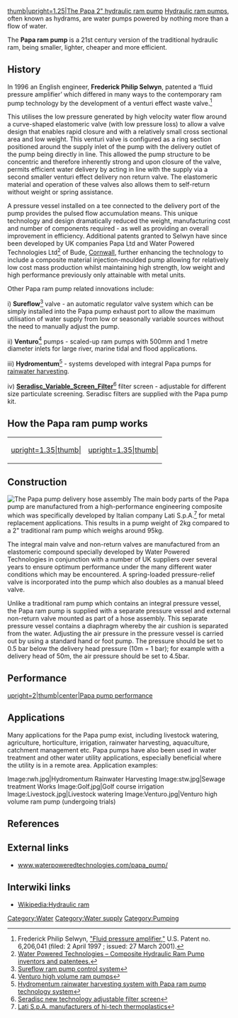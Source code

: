 [[File:papapump.png|thumb|upright=1.25|The Papa 2"  hydraulic ram pump]]
[[Hydraulic ram pumps]], often known as hydrams{{w|hydram}}, are water pumps powered by nothing more than a flow of water.

The '''Papa ram pump''' is a 21st century version of the traditional hydraulic ram, being smaller, lighter, cheaper and more efficient.


== History ==
In 1996 an English engineer, '''Frederick Philip Selwyn''', patented a ‘fluid pressure amplifier’ which differed in many ways to the contemporary ram pump technology by the development of a venturi effect{{w|Venturi_effect}} waste valve.<ref>Frederick Philip Selwyn, [http://pdfpiw.uspto.gov/.piw?docid=06206041&PageNum=1&&IDKey=033A8E0EA73A&HomeUrl=http://patft.uspto.gov/netacgi/nph-Parser?Sect2=PTO1%2526Sect2=HITOFF%2526p=1%2526u=/netahtml/PTO/search-bool.html%2526r=1%2526f=G%2526l=50%2526d=PALL%2526S1=6206041.PN.%2526OS=PN/6206041%2526RS=PN/6206041 "Fluid pressure amplifier,"] U.S. Patent no. 6,206,041 (filed:  2 April 1997 ; issued:  27 March 2001).</ref>

This utilises the low pressure generated by high velocity water flow around a curve-shaped elastomeric{{w|Elastomeric}} valve (with low pressure loss) to allow a valve design that enables rapid closure and with a relatively small cross sectional area and low weight. This venturi valve is configured as a ring section positioned around the supply inlet of the pump with the delivery outlet of the pump being directly in line.  This allowed  the pump structure to be concentric and therefore inherently strong and upon closure of the valve, permits efficient water delivery by acting in line with the supply via a second smaller venturi effect delivery non return valve{{w|Non_return_valve}}. The elastomeric material and operation of these valves also allows them to self-return without weight or spring assistance.

A pressure vessel{{w|Pressure_vessel}} installed on a tee connected to the delivery port of the pump provides the pulsed flow accumulation means. This unique technology and design dramatically reduced the weight, manufacturing cost and number of components required - as well as providing an overall improvement in efficiency. Additional patents granted to Selwyn have since been developed by UK companies Papa Ltd and Water Powered Technologies Ltd<ref>[https://www.waterpoweredtechnologies.com/ Water Powered Technologies – Composite Hydraulic Ram Pump inventors and patentees.]</ref> of Bude{{w|Bude}}, [[Cornwall]], further enhancing the technology to include a composite material{{w|Composite_material}} injection-moulded{{w|Injection_moulded}} pump allowing for relatively low cost mass production{{w|Mass_production}} whilst maintaining high strength, low weight and high performance previously only attainable with metal units.

Other Papa ram pump related innovations include:

i) '''Sureflow'''<ref>[https://www.waterpoweredtechnologies.com/sureflow/ Sureflow ram pump control system]</ref> valve - an automatic regulator valve system which can be simply installed into the Papa pump exhaust port to allow the maximum utilisation of water supply from low or seasonally variable sources without the need to manually adjust the pump.

ii) '''Venturo'''<ref>[https://www.waterpoweredtechnologies.com/venturo/ Venturo high volume ram pumps]</ref> pumps - scaled-up ram pumps with 500mm and 1 metre diameter inlets for large river, marine tidal and flood applications.

iii) '''Hydromentum'''<ref>[https://www.waterpoweredtechnologies.com/hydromentum/ Hydromentum rainwater harvesting system with Papa ram pump technology system]</ref> - systems developed with integral Papa pumps for [[rainwater harvesting]].

iv) '''[[Seradisc_Variable_Screen_Filter]]'''<ref>[http://www.seradisc.com/ Seradisc new technology adjustable filter screen]</ref> filter screen - adjustable for different size particulate screening. Seradisc filters are supplied with the Papa pump kit.

== How the Papa ram pump works ==



{| border=0 align="center"
| [[File:papapumps.jpg|upright=1.35|thumb|]]
| [[File:How_the_papa_pump_works_blue.jpg|upright=1.35|thumb|]]
|}
{{clear}}

== Construction ==
[[File:Hose.png|thumb|The Papa pump delivery hose assembly]]
The main body parts of the Papa pump are manufactured from a high-performance engineering composite which was specifically developed by Italian company Lati S.p.A.<ref>[http://www.lati.com/ Lati S.p.A. manufacturers of hi-tech thermoplastics]</ref> for metal replacement applications. This results in a pump weight of 2kg compared to a 2" traditional ram pump which weighs around 95kg.

The integral main valve and non-return valves are manufactured from an elastomeric{{w|elastomeric}} compound specially developed by Water Powered Technologies in conjunction with a number of UK suppliers over several years to ensure optimum performance under the many different water conditions which may be encountered. A spring-loaded pressure-relief valve{{w|Relief_valve}} is incorporated into the pump which also doubles as a manual bleed valve.

Unlike a traditional ram pump which contains an integral pressure vessel, the Papa ram pump is supplied with a separate pressure vessel and external non-return valve mounted as part of a hose assembly. This separate pressure vessel contains a diaphragm whereby the air cushion is separated from the water. Adjusting the air pressure in the pressure vessel is carried out by using a standard hand or foot pump. The pressure should be set to 0.5 bar{{w|Bar_(unit)}} below the delivery head pressure (10m = 1 bar); for example with a delivery head of 50m, the air pressure should be set to 4.5bar.
{{clear}}

== Performance ==

[[File:Performance.jpg|upright=2|thumb|center|Papa pump performance]]{{clear}}

== Applications ==

Many applications for the Papa pump exist, including livestock watering, agriculture, horticulture, irrigation, rainwater harvesting, aquaculture{{w|Aquaculture}}, catchment management etc.
Papa pumps have also been used in water treatment{{w|Water_treatment}} and other water utility{{w|Water_utility}} applications, especially beneficial where the utility is in a remote area. Application examples:
<gallery mode="packed">
Image:rwh.jpg|Hydromentum Rainwater Harvesting 
Image:stw.jpg|Sewage treatment Works
Image:Golf.jpg|Golf course irrigation
Image:Livestock.jpg|Livestock watering
Image:Venturo.jpg|Venturo high volume ram pump (undergoing trials)
</gallery>

== References ==
{{reflist}}

== External links ==
* [https://www.waterpoweredtechnologies.com/papa_pump/ www.waterpoweredtechnologies.com/papa_pump/] 

== Interwiki links ==


* [[Wikipedia:Hydraulic ram]]

[[Category:Water]]
[[Category:Water supply]]
[[Category:Pumping]]